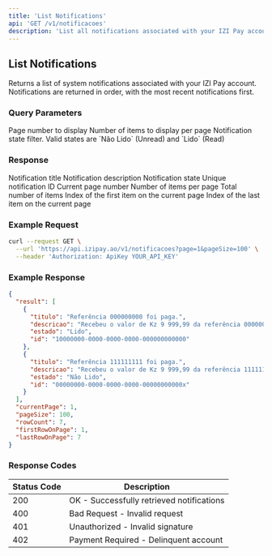 ```yaml
---
title: 'List Notifications'
api: 'GET /v1/notificacoes'
description: 'List all notifications associated with your IZI Pay account'
---
```


## List Notifications

Returns a list of system notifications associated with your IZI Pay account. Notifications are returned in order, with the most recent notifications first.

### Query Parameters

<ParamField query="page" type="integer" default="1">
  Page number to display
</ParamField>

<ParamField query="pageSize" type="integer" default="50">
  Number of items to display per page
</ParamField>

<ParamField query="estado" type="string">
  Notification state filter. Valid states are `Não Lido` (Unread) and `Lido` (Read)
</ParamField>

### Response

<ResponseField name="result" type="array">
  <Expandable title="Items">
    <ResponseField name="titulo" type="string">
      Notification title
    </ResponseField>
    <ResponseField name="descricao" type="string">
      Notification description
    </ResponseField>
    <ResponseField name="estado" type="string">
      Notification state
    </ResponseField>
    <ResponseField name="id" type="string">
      Unique notification ID
    </ResponseField>
  </Expandable>
</ResponseField>

<ResponseField name="currentPage" type="integer">
  Current page number
</ResponseField>

<ResponseField name="pageSize" type="integer">
  Number of items per page
</ResponseField>

<ResponseField name="rowCount" type="integer">
  Total number of items
</ResponseField>

<ResponseField name="firstRowOnPage" type="integer">
  Index of the first item on the current page
</ResponseField>

<ResponseField name="lastRowOnPage" type="integer">
  Index of the last item on the current page
</ResponseField>

### Example Request

```bash
curl --request GET \
  --url 'https://api.izipay.ao/v1/notificacoes?page=1&pageSize=100' \
  --header 'Authorization: ApiKey YOUR_API_KEY'
```

### Example Response

```json
{
  "result": [
    {
      "titulo": "Referência 000000000 foi paga.",
      "descricao": "Recebeu o valor de Kz 9 999,99 da referência 000000000 pelas 01/01/2020 02:50:50",
      "estado": "Lido",
      "id": "10000000-0000-0000-0000-000000000000"
    },
    {
      "titulo": "Referência 111111111 foi paga.",
      "descricao": "Recebeu o valor de Kz 9 999,99 da referência 111111111 pelas 01/01/2020 02:50:51",
      "estado": "Não Lido",
      "id": "00000000-0000-0000-0000-00000000000x"
    }
  ],
  "currentPage": 1,
  "pageSize": 100,
  "rowCount": 7,
  "firstRowOnPage": 1,
  "lastRowOnPage": 7
}
```

### Response Codes

| Status Code | Description |
|-------------|-------------|
| 200 | OK - Successfully retrieved notifications |
| 400 | Bad Request - Invalid request |
| 401 | Unauthorized - Invalid signature |
| 402 | Payment Required - Delinquent account | 